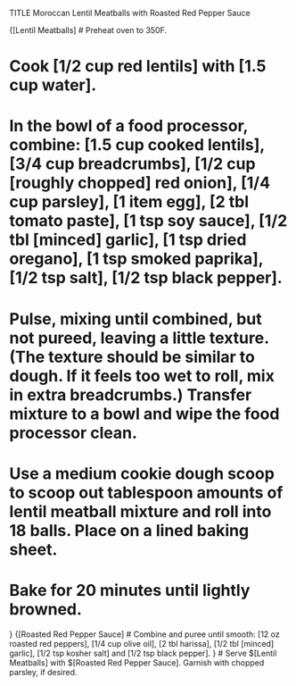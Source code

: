 TITLE Moroccan Lentil Meatballs with Roasted Red Pepper Sauce

{[Lentil Meatballs]
# Preheat oven to 350F.	

# Cook [1/2 cup red lentils] with [1.5 cup water].
# In the bowl of a food processor, combine: [1.5 cup cooked lentils], [3/4 cup breadcrumbs], [1/2 cup [roughly chopped] red onion], [1/4 cup parsley], [1 item egg], [2 tbl tomato paste], [1 tsp soy sauce], [1/2 tbl [minced] garlic], [1 tsp dried oregano], [1 tsp smoked paprika], [1/2 tsp salt], [1/2 tsp black pepper].
# Pulse, mixing until combined, but not pureed, leaving a little texture. (The texture should be similar to dough. If it feels too wet to roll, mix in extra breadcrumbs.) Transfer mixture to a bowl and wipe the food processor clean.
# Use a medium cookie dough scoop to scoop out tablespoon amounts of lentil meatball mixture and roll into 18 balls. Place on a lined baking sheet.
# Bake for 20 minutes until lightly browned.
}
{[Roasted Red Pepper Sauce]
# Combine and puree until smooth: [12 oz roasted red peppers], [1/4 cup olive oil], [2 tbl harissa], [1/2 tbl [minced] garlic], [1/2 tsp kosher salt] and [1/2 tsp black pepper].
}
# Serve $[Lentil Meatballs] with $[Roasted Red Pepper Sauce]. Garnish with chopped parsley, if desired.
